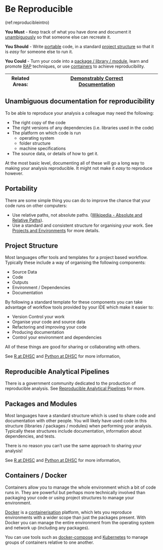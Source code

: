 # Be Reproducible {#reproducible}

(ref:reproducibleintro)

**You Must** - Keep track of what you have done and document it [unambiguously](#unambiguous_docs) so that someone else can recreate it.

**You Should** - Write [portable](#portability) code, in a standard [project structure](#projects) so that it is _easy_ for someone else to run it.

**You Could** - Turn your code into a [package / library / module](#packages), learn and promote [RAP](#rap_section) techniques, or use [containers](#containers) to achieve reproducibility.

|Related Areas: 	| [Demonstrably Correct](#demonstrably_correct) <br> [Documentation](#documentation)  |
|---------------	|------------------------------------------------------------|

## Unambiguous documentation for reproducibility {#unambiguous_docs}
To be able to reproduce your analysis a colleague may need the following:

* The right copy of the code
* The right versions of any dependencies (i.e. libraries used in the code)
* The platform on which code is run
    * operating system
    * folder structure
    * machine specifications
* The source data, or details of how to get it.

At the most basic level, documenting all of these will go a long way to making your analysis reproducible.
It might not make it _easy_ to reproduce however.

## Portability {#portability}
There are some simple thing you can do to improve the chance that your code runs on other computers:

* Use relative paths, not absolute paths. ([Wikipedia - Absolute and Relative Paths](https://en.wikipedia.org/wiki/Path_%28computing%29#Absolute_and_relative_paths)).
* Use a standard and consistent structure for organising your work. See [Projects and Environments](#projects) for more details.

## Project Structure {#projects}
Most languages offer tools and templates for a project based workflow.
Typically these include a way of organising the following components:

* Source Data
* Code
* Outputs
* Environment / Dependencies
* Documentation

By following a standard template for these components you can take advantage of workflow tools provided by your IDE which make it easier to:

* Version Control your work
* Organise your code and source data
* Refactoring and improving your code
* Producing documentation
* Control your environment and dependencies

All of these things are good for sharing or collaborating with others.

See [R at DHSC](#r_projects) and [Python at DHSC](#py_projects) for more information,

## Reproducible Analytical Pipelines {#rap_section}
There is a government community dedicated to the production of reproducible analysis.
See [Reproducible Analytical Pipelines](#rap) for more.

## Packages and Modules {#packages}
Most languages have a standard structure which is used to share code and documentation with other people. You will likely have used code in this structure (libraries / packages / modules) when performing your analysis. Typically these structures include documentation, information about dependencies, and tests.

There is no reason you can't use the same approach to sharing your analysis!

See [R at DHSC](#r_packages) and [Python at DHSC](#py_packages) for more information,

## Containers / Docker {#containers}
Containers allow you to manage the whole environment which a bit of code runs in. They are powerful but perhaps more technically involved than packaging your code or using project structures to manage your environment. 

[Docker](https://www.docker.com/) is a [containerisation](https://en.wikipedia.org/wiki/OS-level_virtualisation) platform, which lets you reproduce environments with a wider scope than just the packages present. 
With Docker you can manage the entire environment from the operating system and network up (including any packages). 

You can use tools such as [docker-compose](https://docs.docker.com/compose/) and [Kubernetes](https://kubernetes.io/) to manage groups of containers relative to one another.

